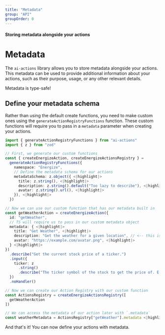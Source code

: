 ```yaml
---
title: "Metadata"
group: "API"
groupOrder: 0
---
```


#### Storing metadata alongside your actions

# Metadata

The `ai-actions` library allows you to store metadata alongside your actions. 
This metadata can be used to provide additional information about your actions, such as their purpose, usage, or any other relevant details.

<Check>
Metadata is type-safe!
</Check>

## Define your metadata schema

Rather than using the default create functions, you need to make custom ones using the `generateActionRegistryFunctions` function. 
These custom functions will require you to pass in a `metadata` parameter when creating your actions.

```typescript:index.ts
import { generateActionRegistryFunctions } from "ai-actions"
import { z } from "zod"

// First, we generate our custom functions
const { createEnergizeAction, createEnergizeActionsRegistry } =
  generateActionRegistryFunctions({
    namespace: "Energize",
    // Define the metadata schema for our actions
    metadataSchema: z.object({ <|highlight|>
      title: z.string(), <|highlight|>
      description: z.string().default("Too lazy to describe"), <|highlight|>
      avatar: z.string().url(), <|highlight|>
    }), <|highlight|>
  })

// Now we can use our custom function that has our metadata built in
const getWeatherAction = createEnergizeAction({
  id: "getWeather",
  // TS will require us to pass in our custom metadata object
  metadata: { <|highlight|>
    title: "Get Weather", <|highlight|>
    description: "Get the weather for a given location", // <-- this is optional due to the default value <|highlight|>
    avatar: "https://example.com/avatar.png", <|highlight|>
  } <|highlight|>
})
  .describe("Get the current stock price of a ticker.")
  .input({
    ticker: z
      .string()
      .describe("The ticker symbol of the stock to get the price of. E.g. AAPL"),
  })
  .noHandler()

// Now we can create our Action Registry with our custom function
const ActionsRegistry = createEnergizeActionsRegistry([
  getWeatherAction
])

// We can access the metadata of our action later with `.metadata`
const weatherMetadata = ActionsRegistry["getWeather"].metadata <|highlight|>
```

And that's it! You can now define your actions with metadata.
